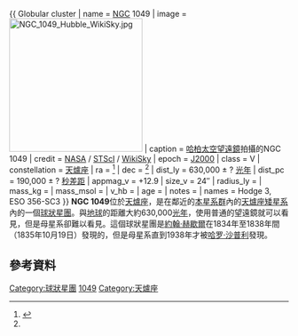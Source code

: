 {{ Globular cluster
| name = [[New_General_Catalogue|NGC]] 1049
| image = [[Image:NGC_1049_Hubble_WikiSky.jpg|240px]]
| caption = [[哈柏太空望遠鏡|哈柏太空望遠鏡]]拍攝的NGC 1049
| credit = [[NASA|NASA]] / [[STScI|STScI]] / [[WikiSky|WikiSky]]
| epoch = [[J2000|J2000]]
| class = V
| constellation = [[天爐座|天爐座]]
| ra = {{RA|02|39|52.5}}<ref name="simbad">{{cite web
  | title=SIMBAD Astronomical Database
  | work=Results for NGC 1049
  | url=http://simbad.u-strasbg.fr/Simbad
  | accessdate=2006-11-17
  | archive-date=2019-05-01
  | archive-url=https://web.archive.org/web/20190501023034/http://simbad.u-strasbg.fr/simbad/
  | dead-url=no
  }}</ref>
| dec = {{DEC|-34|16|08}}<ref name="simbad" />
| dist_ly = 630,000 ± ? [[光年|光年]]{{Fact|date=February 2007}}
| dist_pc = 190,000 ± ? [[秒差距|秒差距]]
| appmag_v = +12.9
| size_v = 24″
| radius_ly = 
| mass_kg = 
| mass_msol = 
| v_hb = 
| age = 
| notes = 
| names = Hodge 3, ESO 356-SC3
}}
'''NGC 1049'''位於[[天爐座|天爐座]]，是在鄰近的[[本星系群|本星系群]]內的[[天爐座矮星系|天爐座矮星系]]內的一個[[球狀星團|球狀星團]]。與[[地球|地球]]的距離大約630,000[[光年|光年]]，使用普通的望遠鏡就可以看見，但是母星系卻難以看見。這個球狀星團是[[約翰·赫歇爾|約翰·赫歇爾]]在1834年至1838年間（1835年10月19日）發現的，但是母星系直到1938年才被[[哈罗·沙普利|哈罗·沙普利]]發現。

== 參考資料 ==
<references/><div></div>

{{NGCReference|1049}}{{WikiSky}}
{{Sky|02|39|52.5|-|34|16|08|630000}}
{{Catalogs|NGC=1049}}
[[Category:球狀星團|Category:球狀星團]]
[[Category:NGC天體|1049]]
[[Category:天爐座|Category:天爐座]]

{{star-cluster-stub}}